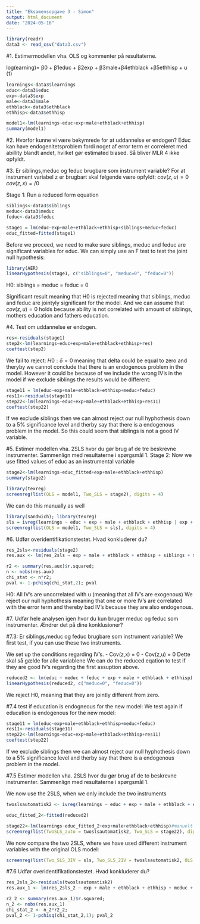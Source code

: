 ```yaml
---
title: "Eksamensopgave 3 - Simon"
output: html_document
date: "2024-05-16"
---
```


```r
library(readr)
data3 <- read_csv("data3.csv")
```


#1. Estimermodellen vha. OLS og kommenter på resultaterne.

log(earning)= β0 + β1educ + β2exp + β3male+β4ethblack +β5ethhisp + u (1)
```r
learnings<-data3$learnings
educ<-data3$educ
exp<-data3$exp
male<-data3$male
ethblack<-data3$ethblack
ethhisp<-data3$ethhisp

model1<-lm(learnings~educ+exp+male+ethblack+ethhisp)
summary(model1)

```

#2. Hvorfor kunne vi være bekymrede for at uddannelse er endogen?
Educ kan have endogenitetsproblem fordi noget af error term er correleret med abillity blandt andet, hvilket gør estimated biased. Så bliver MLR 4 ikke opfyldt.

#3. Er siblings,meduc og feduc brugbare som instrument variable?
For at instrument variabel z er brugbart skal følgende være opfyldt:
$cov(z,u)=0$
$cov(z,x)=/0$

Stage 1: Run a reduced form equation
```r
siblings<-data3$siblings
meduc<-data3$meduc
feduc<-data3$feduc

stage1 = lm(educ~exp+male+ethblack+ethhisp+siblings+meduc+feduc)
educ_fitted=fitted(stage1)
```

Before we proceed, we need to make sure siblings, meduc and feduc are significant variables for educ.
We can simply use an F test to test the joint null hypothesis:
```r
library(AER)
linearHypothesis(stage1, c("siblings=0", "meduc=0", "feduc=0"))
```
H0: 
siblings = meduc = feduc = 0


Significant result meaning that H0 is rejected meaning that siblings, meduc and feduc are jointyly significant for the model.
And we can assume that $cov(z,u)=0$ holds because ability is not correlated with amount of siblings, mothers education and fathers education.

#4. Test om uddannelse er endogen.

```r
res<-residuals(stage1)
step2<-lm(learnings~educ+exp+male+ethblack+ethhisp+res)
coeftest(step2)
```
We fail to reject: $H0:\delta=0$ meaning that delta could be equal to zero and theryby we cannot conclude that there is an endogenous problem in the model. However it could be because of we include the wrong IV's in the model if we exclude siblings the results would be different:

```r
stage11 = lm(educ~exp+male+ethblack+ethhisp+meduc+feduc)
res11<-residuals(stage11)
step22<-lm(learnings~educ+exp+male+ethblack+ethhisp+res11)
coeftest(step22)
```

If we exclude siblings then we can almost reject our null hyphothesis down to a 5% significance level and therby say that there is a endogenous problem in the model. So this could seem that siblings is not a good IV variable.


#5. Estimer modellen vha. 2SLS hvor du gør brug af de tre beskrevne instrumenter. Sammenlign med resultaterne i spørgsmål 1.
Stage 2: Now we use fitted values of educ as an instrumental variable

```r
stage2<-lm(learnings~educ_fitted+exp+male+ethblack+ethhisp)
summary(stage2)
```

```r
library(texreg)
screenreg(list(OLS = model1, Two_SLS = stage2), digits = 4)
```

We can do this manually as well
```r
library(sandwich); library(texreg)
sls = ivreg(learnings ~ educ + exp + male + ethblack + ethhisp | exp + male + ethblack + ethhisp + siblings + meduc + feduc)
screenreg(list(OLS = model1, Two_SLS = sls), digits = 4)
```

#6. Udfør overidentifikationstestet. Hvad konkluderer du?
```r
res_2sls<-residuals(stage2)
res.aux <- lm(res_2sls ~ exp + male + ethblack + ethhisp + siblings + meduc + feduc)

r2 <- summary(res.aux)$r.squared; 
n <- nobs(res.aux) 
chi_stat <- n*r2; 
pval <- 1-pchisq(chi_stat,2); pval

```
H0: All IV's are uncorrelated with u (meaning that all IV's are exogenous)
We reject our null hyphothesis meaning that one or more IV's are correlated with the error term and thereby bad IV's because they are also endogenous. 


#7. Udfør hele analysen igen hvor du kun bruger meduc og feduc som instrumenter. Ændrer det på dine konklusioner?


#7.3: Er siblings,meduc og feduc brugbare som instrument variable?
We first test, if you can use these two instruments. 

We set up the conditions regarding IV's. 
- Cov(z,x) \= 0
- Cov(z,u) = 0 
Dette skal så gælde for alle variablene
We can do the reduced eqation to test if they are good IV's regarding the first assuption above. 

```r
reduced2 <- lm(educ ~ meduc + feduc + exp + male + ethblack + ethhisp)
linearHypothesis(reduced2, c("meduc=0", "feduc=0"))
```
We reject H0, meaning that they are jointly different from zero.

#7.4 test if education is endogneous for the new model:
We test again if education is endogenous for the new model:
```r
stage11 = lm(educ~exp+male+ethblack+ethhisp+meduc+feduc)
res11<-residuals(stage11)
step22<-lm(learnings~educ+exp+male+ethblack+ethhisp+res11)
coeftest(step22)
```
If we exclude siblings then we can almost reject our null hyphothesis down to a 5% significance level and therby say that there is a endogenous problem in the model.


#7.5 Estimer modellen vha. 2SLS hvor du gør brug af de to beskrevne instrumenter. Sammenlign med resultaterne i spørgsmål 1.

We now use the 2SLS, when we only include the two instruments
```r
twoslsautomatisk2 <- ivreg(learnings ~ educ + exp + male + ethblack + ethhisp | meduc + feduc + exp + male + ethblack + ethhisp) #automatisk 

educ_fitted_2<-fitted(reduced2)

stage22<-lm(learnings~educ_fitted_2+exp+male+ethblack+ethhisp)#manuelt
screenreg(list(TwoSLS_auto = twoslsautomatisk2, Two_SLS = stage22), digits = 4)
```

We now compare the two 2SLS, where we have used different instrument variables with the original OLS model: 

```r
screenreg(list(Two_SLS_3IV = sls, Two_SLS_2IV = twoslsautomatisk2, OLS = model1), digits = 4)
```
#7.6 Udfør overidentifikationstestet. Hvad konkluderer du?
```r
res_2sls_2<-residuals(twoslsautomatisk2)
res.aux_1 <- lm(res_2sls_2 ~ exp + male + ethblack + ethhisp + meduc + feduc)

r2_2 <- summary(res.aux_1)$r.squared; 
n_2 <- nobs(res.aux_1) 
chi_stat_2 <- n_2*r2_2; 
pval_2 <- 1-pchisq(chi_stat_2,1); pval_2

```


 